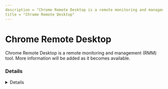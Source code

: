 ```yaml
---
description = "Chrome Remote Desktop is a remote monitoring and management (RMM) tool. More information will be added as it becomes available."
title = "Chrome Remote Desktop"
---
```




# Chrome Remote Desktop

Chrome Remote Desktop is a remote monitoring and management (RMM) tool. More information will be added as it becomes available.

### Details
<Details author={""}
         category={""}
         created={""}
         website={""}
         lastModified={"2024-02-07"}
         privileges={""}
         free={ false }
         verification={ false }
/>

#### Installation Paths
<Card code={ ["remote_host.exe", "remoting_host.exe", "C:\\Program Files (x86)\\Google\\Chrome Remote Desktop\\*", "*\\Google\\Chrome Remote Desktop\\*", "*\\remoting_host.exe"] }/>

#### Supported OS
<Badges color="warning" badges={ ["Windows"] }/>




### Forensic Artifacts




#### Network Artifacts
<EuiSpacer size="xl"/>
<NetworkArtifactsTable data={ [{"Description": "Known remote domains", "Domains": ["*remotedesktop.google.com", "*remotedesktop-pa.googleapis.com", "remotedesktop.google.com", "chromoting-client.talkgadget.google.com", "chromoting-host.talkgadget.google.com", "chromoting-oauth.talkgadget.google.com"], "Ports": []}] }/>




### Detections
- Detects potential network activity of Chrome Remote Desktop RMM tool
  - [Sigma Rule](https://github.com/magicsword-io/LOLRMM/blob/main/detections/sigma/chrome_remote_desktop_network_sigma.yml)
- Detects potential processes activity of Chrome Remote Desktop RMM tool
  - [Sigma Rule](https://github.com/magicsword-io/LOLRMM/blob/main/detections/sigma/chrome_remote_desktop_processes_sigma.yml)

### References
- [https://support.google.com/chrome/a/answer/2799701?hl=en](https://support.google.com/chrome/a/answer/2799701?hl=en)

